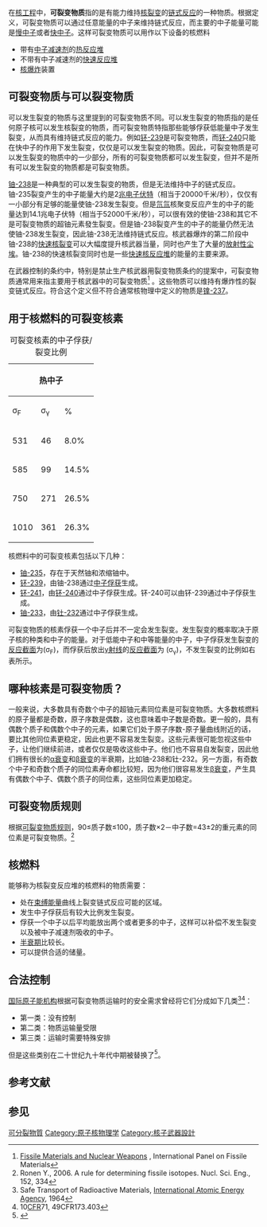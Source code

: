 {{noteTA
|G1=核能
}}
在[[核工程|核工程]]中，'''可裂变物质'''指的是有能力维持[[核裂变|核裂变]]的[[链式反应|链式反应]]的一种物质。根据定义，可裂变物质可以通过任意能量的中子来维持链式反应，而主要的中子能量可能是[[慢中子|慢中子]]或者[[快中子|快中子]]。这样可裂变物质可以用作以下设备的核燃料
*带有[[中子减速剂|中子减速剂]]的[[热反应堆|热反应堆]]
*不带有中子减速剂的[[快速反应堆|快速反应堆]]
*[[核爆炸|核爆炸]]装置

==可裂变物质与可以裂变物质==

可以发生裂变的物质与这里提到的可裂变物质不同。可以发生裂变的物质指的是任何原子核可以发生核裂变的物质，而可裂变物质特指那些能够俘获低能量中子发生裂变，从而具有维持链式反应的能力。例如[[钚|钚-239]]是可裂变物质，而[[钚|钚-240]]只能在快中子的作用下发生裂变，仅仅是可以发生裂变的物质。因此，可裂变物质是可以发生裂变的物质中的一少部分，所有的可裂变物质都可以发生裂变，但并不是所有可以发生裂变的物质都是可裂变物质。

[[铀|铀-238]]是一种典型的可以发生裂变的物质，但是无法维持中子的链式反应。铀-235裂变产生的中子能量大约是2[[电子伏特|兆电子伏特]]（相当于20000千米/秒），仅仅有一小部分有足够的能量使铀-238发生裂变。但是[[氘|氘]][[氚|氚]]核聚变反应产生的中子的能量达到14.1兆电子伏特（相当于52000千米/秒），可以很有效的使铀-238和其它不是可裂变物质的超铀元素發生裂变。但是铀-238裂变产生的中子的能量仍然无法使铀-238发生裂变，因此铀-238无法维持链式反应。核武器爆炸的第二阶段中铀-238的[[快速核裂变|快速核裂变]]可以大幅度提升核武器当量，同时也产生了大量的[[放射性尘埃|放射性尘埃]]。铀-238的快速核裂变同时也是一些[[快速核反应堆|快速核反应堆]]的能量的主要来源。

在武器控制的条约中，特别是禁止生产核武器用裂变物质条约的提案中，可裂变物质通常用来指主要用于核武器中的可裂变物质<ref>[http://www.fissilematerials.org/ipfm/pages_us_en/fissile/fissile/fissile.php Fissile Materials and Nuclear Weapons] {{Wayback|url=http://www.fissilematerials.org/ipfm/pages_us_en/fissile/fissile/fissile.php |date=20120206004707 }}, International Panel on Fissile Materials</ref> 。这些物质可以维持有爆炸性的裂变链式反应。符合这个定义但不符合通常核物理中定义的物质是[[镎|镎-237]]。

==用于核燃料的可裂变核素==

{| class="wikitable" align="right"
|+可裂变核素的中子俘获/裂变比例
!colspan=3|热中子!! !!colspan=3|超热中子
|-
!σ<sub>F</sub>!!σ<sub>γ</sub>!!%!! !!σ<sub>F</sub>!!σ<sub>γ</sub>!!%
|-
|531||46||8.0%||<sup>233</sup>U||760||140||16%
|-
|585||99||14.5%||<sup>235</sup>U||275||140||34%
|-
|750||271||26.5%||<sup>239</sup>Pu||300||200||40%
|-
|1010||361||26.3%||<sup>241</sup>Pu||570||160||22%
|}

核燃料中的可裂变核素包括以下几种：

* [[铀|铀-235]]，存在于天然铀和浓缩铀中。
* [[钚|钚-239]]，由铀-238通过[[中子俘获|中子俘获]]生成。
* [[钚|钚-241]]，由[[钚|钚-240]]通过中子俘获生成。钚-240可以由钚-239通过中子俘获生成。
* [[铀|铀-233]]，由[[钍|钍-232]]通过中子俘获生成。

可裂变物质的核素俘获一个中子后并不一定会发生裂变。发生裂变的概率取决于原子核的种类和中子的能量。对于低能中子和中等能量的中子，中子俘获发生裂变的[[反应截面|反应截面]]为(σ<sub>F</sub>)，而俘获后放出[[γ射线|γ射线]]的[[反应截面|反应截面]]为 (σ<sub>γ</sub>)，不发生裂变的比例如右表所示。

==哪种核素是可裂变物质？==
{{Actinidesvsfissionproducts}}

一般来说，大多数具有奇数个中子的超铀元素同位素是可裂变物质。大多数核燃料的原子量都是奇数，原子序数是偶数，这也意味着中子数是奇数。更一般的，具有偶数个质子和偶数个中子的元素，如果它们处于原子序数-原子量曲线附近的话，要比其他同位素更稳定，因此也更不容易发生裂变。这些元素很可能忽视这些中子，让他们继续前进，或者仅仅是吸收这些中子。他们也不容易自发裂变，因此他们拥有很长的[[α衰变|α衰变]]和[[β衰变|β衰变]]的半衰期，比如铀-238和钍-232。另一方面，有奇数个中子和奇数个质子的同位素寿命都比较短，因为他们很容易发生[[β衰变|β衰变]]，产生具有偶数个中子、偶数个质子的同位素，这些同位素更加稳定。

==可裂变物质规则==

根据[[可裂变物质规则|可裂变物质规则]]，90≤质子数≤100，质子数×2－中子数=43±2的重元素的同位素是可裂变物质。<ref> Ronen Y., 2006. A rule for determining fissile isotopes. Nucl. Sci. Eng., 152, 334</ref>

==核燃料==

能够称为核裂变反应堆的核燃料的物质需要：

* 处在[[束缚能量|束缚能量]]曲线上裂变链式反应可能的区域。
* 发生中子俘获后有较大比例发生裂变。
* 俘获一个中子以后平均能放出两个或者更多的中子，这样可以补偿不发生裂变以及被中子减速剂吸收的中子。
* [[半衰期|半衰期]]比较长。
* 可以提供合适的储量。

==合法控制==

[[国际原子能机构|国际原子能机构]]根据可裂变物质运输时的安全需求曾经将它们分成如下几类<ref>Safe Transport of
Radioactive Materials, [[International_Atomic_Energy_Agency|International Atomic Energy Agency]], 1964</ref><ref>10[[Code_of_Federal_Regulations|CFR]]71, 49CFR173.403</ref>：

* 第一类：没有控制
* 第二类：物质运输量受限
* 第三类：运输时需要特殊安排

但是这些类别在二十世纪九十年代中期被替换了<ref>{{Cite web |url=http://radlab.nl/radsafe/archives/9510/msg00203.html |title=49CFR & 10CFR71 changes |access-date=2011-01-07 |archive-date=2022-03-04 |archive-url=https://web.archive.org/web/20220304014621/http://radlab.nl/radsafe/archives/9510/msg00203.html }}</ref>。

==参考文献==
{{reflist}}

==参见==

{{核技术}}

[[Category:可分裂物質|]]
[[Category:原子核物理学|Category:原子核物理学]]
[[Category:核子武器設計|Category:核子武器設計]]